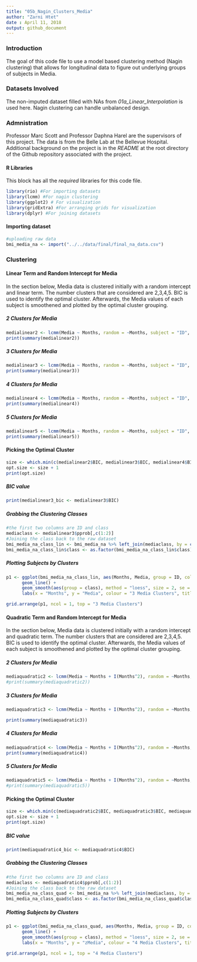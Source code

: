 ```yaml
---
title: "05b_Nagin_Clusters_Media"
author: "Zarni Htet"
date : April 11, 2018
output: github_document
---
```

### Introduction

The goal of this code file to use a model based clustering method (Nagin clustering) that allows for longitudinal data to figure out underlying groups of subjects in Media.

### Datasets Involved

The non-imputed dataset filled with NAs from *01a_Linear_Interpolation* is used here. Nagin clustering can handle unbalanced design.

### Admnistration

Professor Marc Scott and Professor Daphna Harel are the supervisors of this project. The data is from the Belle Lab at the Bellevue Hospital. Additional background on the project is in the *README* at the root directory of the Github repository associated with the project.

#### R Libraries

This block has all the *required* libraries for this code file.

```r
library(rio) #For importing datasets
library(lcmm) #For nagin clustering
library(ggplot2) # For visualization
library(gridExtra) #For arranging grids for visualization
library(dplyr) #For joining datasets
```

#### Importing dataset 

```r
#uploading raw data
bmi_media_na <- import("../../data/final/final_na_data.csv")
```

### Clustering

#### Linear Term and Random Intercept for Media

In the section below, Media data is clustered initially with a random intercept and linear term. The number clusters that are considered are 2,3,4,5. BIC is used to identify the optimal cluster. Afterwards, the Media values of each subject is smoothened and plotted by the optimal cluster grouping.

##### 2 Clusters for Media

```r
medialinear2 <- lcmm(Media ~ Months, random = ~Months, subject = "ID", mixture = ~Months, ng = 2, data = bmi_media_na)
print(summary(medialinear2))
```
##### 3 Clusters for Media

```r
medialinear3 <- lcmm(Media ~ Months, random = ~Months, subject = "ID", mixture = ~Months, ng = 3, data = bmi_media_na)
print(summary(medialinear3))
```

##### 4 Clusters for Media

```r
medialinear4 <- lcmm(Media ~ Months, random = ~Months, subject = "ID", mixture = ~Months, ng = 4, data = bmi_media_na)
print(summary(medialinear4))
```

##### 5 Clusters for Media

```r
medialinear5 <- lcmm(Media ~ Months, random = ~Months, subject = "ID", mixture = ~Months, ng = 5, data = bmi_media_na)
print(summary(medialinear5))
```

#### Picking the Optimal Cluster

```r
size <- which.min(c(medialinear2$BIC, medialinear3$BIC, medialinear4$BIC, medialinear5$BIC))
opt.size <- size + 1
print(opt.size)
```

##### BIC value

```r
print(medialinear3_bic <- medialinear3$BIC)
```

##### Grabbing the Clustering Classes 

```r
#the first two columns are ID and class
mediaclass <- medialinear3$pprob[,c(1:2)] 
#Joining the class back to the raw dataset
bmi_media_na_class_lin <- bmi_media_na %>% left_join(mediaclass, by = c("ID", "ID"))
bmi_media_na_class_lin$class <- as.factor(bmi_media_na_class_lin$class)
```

##### Plotting Subjects by Clusters

```r
p1 <- ggplot(bmi_media_na_class_lin, aes(Months, Media, group = ID, colour = class)) +
      geom_line() + 
      geom_smooth(aes(group = class), method = "loess", size = 2, se = T) + scale_color_manual(values = c("#6699CC","#332288","#88CCEE"))
      labs(x = "Months", y = "Media", colour = "3 Media Clusters", title = "Raw Individuals with Smooth Group" )
```

```r
grid.arrange(p1, ncol = 1, top = "3 Media Clusters")
```

#### Quadratic Term and Random Intercept for Media

In the section below, Media data is clustered initially with a random intercept and quadratic term. The number clusters that are considered are 2,3,4,5. BIC is used to identify the optimal cluster. Afterwards, the Media values of each subject is smoothened and plotted by the optimal cluster grouping.

##### 2 Clusters for Media

```r
mediaquadratic2 <- lcmm(Media ~ Months + I(Months^2), random = ~Months, subject = "ID", mixture = ~Months + I(Months^2), ng = 2, data = bmi_media_na)
#print(summary(mediaquadratic2))
```
##### 3 Clusters for Media

```r
mediaquadratic3 <- lcmm(Media ~ Months + I(Months^2), random = ~Months, subject = "ID", mixture = ~Months + I(Months^2), ng = 3, data = bmi_media_na)

print(summary(mediaquadratic3))
```

##### 4 Clusters for Media

```r
mediaquadratic4 <- lcmm(Media ~ Months + I(Months^2), random = ~Months, subject = "ID", mixture = ~Months + I(Months^2), ng = 4, data = bmi_media_na)
print(summary(mediaquadratic4))
```

##### 5 Clusters for Media

```r
mediaquadratic5 <- lcmm(Media ~ Months + I(Months^2), random = ~Months, subject = "ID", mixture = ~Months + I(Months^2), ng = 5, data = bmi_media_na)
#print(summary(mediaquadratic5))
```

#### Picking the Optimal Cluster

```r
size <- which.min(c(mediaquadratic2$BIC, mediaquadratic3$BIC, mediaquadratic4$BIC, mediaquadratic5$BIC))
opt.size <- size + 1
print(opt.size)
```

##### BIC value

```r
print(mediaquadratic4_bic <- mediaquadratic4$BIC)
```

##### Grabbing the Clustering Classes 

```r
#the first two columns are ID and class
mediaclass <- mediaquadratic4$pprob[,c(1:2)] 
#Joining the class back to the raw dataset
bmi_media_na_class_quad <- bmi_media_na %>% left_join(mediaclass, by = c("ID", "ID"))
bmi_media_na_class_quad$class <- as.factor(bmi_media_na_class_quad$class)
```

##### Plotting Subjects by Clusters

```r
p1 <- ggplot(bmi_media_na_class_quad, aes(Months, Media, group = ID, colour = class)) +
      geom_line() + 
      geom_smooth(aes(group = class), method = "loess", size = 2, se = T) + scale_color_manual(values = c("#332288", "#6699CC", "#88CCEE", "#44AA99"))
      labs(x = "Months", y = "zMedia", colour = "4 Media Clusters", title = "Raw Individuals with Smooth Group" )
```

```r
grid.arrange(p1, ncol = 1, top = "4 Media Clusters")
```













